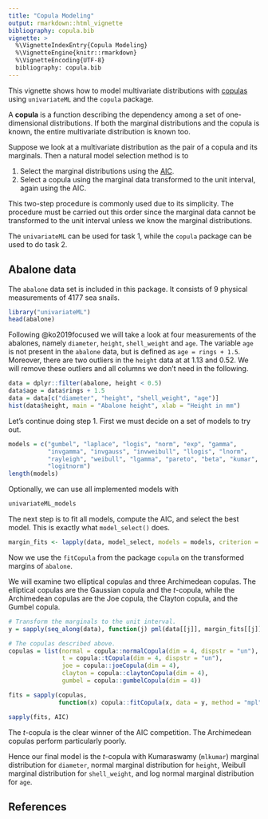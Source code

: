 ```yaml
---
title: "Copula Modeling"
output: rmarkdown::html_vignette
bibliography: copula.bib
vignette: >
  %\VignetteIndexEntry{Copula Modeling}
  %\VignetteEngine{knitr::rmarkdown}
  %\VignetteEncoding{UTF-8}
  bibliography: copula.bib
---
```


This vignette shows how to model multivariate distributions with 
[copulas](https://en.wikipedia.org/wiki/Copula_(probability_theory))
using `univariateML` and the `copula` package. 

A **copula** is a function describing the dependency among a set of 
one-dimensional distributions. If both the marginal distributions and the copula
is known, the entire multivariate distribution is known too.

Suppose we look at a multivariate distribution as the pair of a copula and its marginals.
Then a natural model selection method is to 

1. Select the marginal distributions using the [AIC](https://en.wikipedia.org/wiki/Akaike_information_criterion).
2. Select a copula using the marginal data transformed to the unit interval, again using the AIC.

This two-step procedure is commonly used due to its simplicity. The procedure must 
be carried out this order since the marginal data cannot be transformed to the
unit interval unless we know the marginal distributions. 

The `univariateML` can be used for task 1, while the `copula` package can be used to do task 2.

## Abalone data

The `abalone` data set is included in this package. It consists of $9$ physical 
measurements of $4177$ sea snails.
```r
library("univariateML")
head(abalone)
```

Following @ko2019focused we will take a look at four measurements of the abalones, 
namely `diameter`, `height`, `shell_weight` and `age`. The variable `age` is not 
present in the `abalone` data, but is defined as `age = rings + 1.5`. Moreover, 
there are two outliers in the `height` data at at $1.13$ and $0.52$. We will 
remove these outliers and all columns we don't need in the following.

```r

data = dplyr::filter(abalone, height < 0.5)
data$age = data$rings + 1.5
data = data[c("diameter", "height", "shell_weight", "age")]
hist(data$height, main = "Abalone height", xlab = "Height in mm")
```

Let's continue doing step 1. First we must decide on a set of models to try out.
```r
models = c("gumbel", "laplace", "logis", "norm", "exp", "gamma", 
           "invgamma", "invgauss", "invweibull", "llogis", "lnorm", 
           "rayleigh", "weibull", "lgamma", "pareto", "beta", "kumar",
           "logitnorm")
length(models)
```

Optionally, we can use all implemented models with
```r
univariateML_models
```

The next step is to fit all models, compute the AIC, and select the best model.
This is exactly what `model_select()` does.

```r
margin_fits <- lapply(data, model_select, models = models, criterion = "aic")
```

Now we use the `fitCopula` from the package `copula` on the transformed margins of `abalone`.

We will examine two elliptical copulas and three Archimedean copulas. The elliptical 
copulas are the Gaussian copula and the *t*-copula, while the Archimedean copulas
are the Joe copula, the Clayton copula, and the Gumbel copula.


```r

# Transform the marginals to the unit interval.
y = sapply(seq_along(data), function(j) pml(data[[j]], margin_fits[[j]]))

# The copulas described above.
copulas = list(normal = copula::normalCopula(dim = 4, dispstr = "un"),
               t = copula::tCopula(dim = 4, dispstr = "un"),
               joe = copula::joeCopula(dim = 4),
               clayton = copula::claytonCopula(dim = 4),
               gumbel = copula::gumbelCopula(dim = 4))

fits = sapply(copulas,
              function(x) copula::fitCopula(x, data = y, method = "mpl"))

sapply(fits, AIC)
```

The *t*-copula is the clear winner of the AIC competition. The Archimedean 
copulas perform particularly poorly.

Hence our final model is the *t*-copula with Kumaraswamy (`mlkumar`) marginal distribution for
`diameter`, normal marginal distribution for `height`, Weibull marginal distribution for `shell_weight`,
and log normal marginal distribution for `age`.

## References